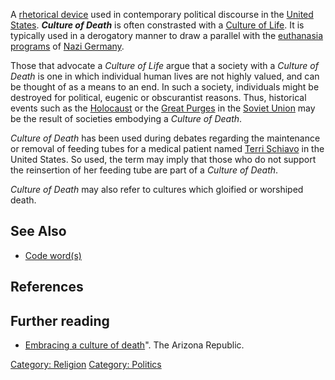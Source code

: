 A [[rhetorical device]] used in contemporary political discourse in the [[United States]]. '''''Culture of Death''''' is often constrasted with a [[Culture of Life]].  It is typically used in a derogatory manner to draw a parallel with the [[T-4 Euthanasia Program|euthanasia programs]] of [[Nazi Germany]]. 

Those that advocate a ''Culture of Life'' argue that a society with a ''Culture of Death'' is one in which individual human lives are not highly valued, and can be thought of as a means to an end. In such a society, individuals might be destroyed for political, eugenic or obscurantist reasons. Thus, historical events such as the [[Holocaust]] or the [[Great Purge]]s in the [[Soviet Union]] may be the result of societies embodying a ''Culture of Death''.

''Culture of Death'' has been used during debates regarding the maintenance or removal of feeding tubes for a medical patient named [[Terri Schiavo]] in the United States. So used, the term may imply that those who do not support the reinsertion of her feeding tube are part of a ''Culture of Death''.

''Culture of Death'' may also refer to cultures which gloified or worshiped death.

==See Also==
*[[Code word (propaganda)|Code word(s)]]

==References==

==Further reading==
*[http://www.azcentral.com/arizonarepublic/opinions/articles/0324thurlets244.html Embracing a culture of death]". The Arizona  Republic.

{{poli-stub}}

[[Category: Religion]]
[[Category: Politics]]